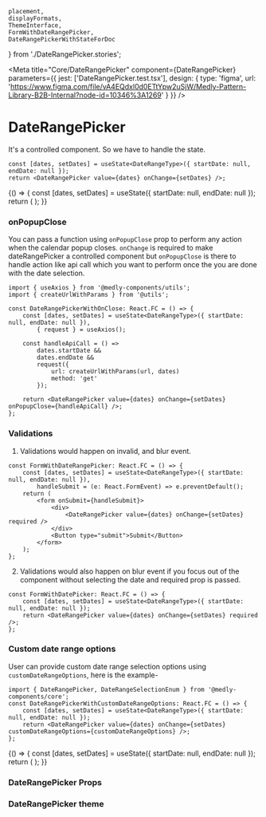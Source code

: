    placement,
    displayFormats,
    ThemeInterface,
    FormWithDateRangePicker,
    DateRangePickerWithStateForDoc
} from './DateRangePicker.stories';

<Meta
    title="Core/DateRangePicker"
    component={DateRangePicker}
    parameters={{
        jest: ['DateRangePicker.test.tsx'],
        design: {
            type: 'figma',
            url: 'https://www.figma.com/file/vA4EQdxl0d0ETtYpw2uSjW/Medly-Pattern-Library-B2B-Internal?node-id=10346%3A1269'
        }
    }}
/>

# DateRangePicker

It's a controlled component. So we have to handle the state.

```tsx
const [dates, setDates] = useState<DateRangeType>({ startDate: null, endDate: null });
return <DateRangePicker value={dates} onChange={setDates} />;
```

<Preview withToolbar>
    <Story name="Default">
        {() => {
            const [dates, setDates] = useState({ startDate: null, endDate: null });
            return (
                <DateRangePicker
                    id="contract"
                    displayFormat={select('Display Format', displayFormats, 'MM/dd/yyyy')}
                    required={boolean('Required', false)}
                    startDateLabel="From"
                    endDateLabel="To"
                    value={dates}
                    onChange={setDates}
                    size={select('Size', ['S', 'M'], 'M')}
                    popoverPlacement={select('Placement', placement, 'bottom-start')}
                    variant={select('Variant', ['filled', 'outlined'], 'filled')}
                    fullWidth={boolean('Full Width', false)}
                    disabled={boolean('Disabled', false)}
                    withSingleMonth={boolean('With Single Month', false)}
                    errorText={text('Error Text', '')}
                    helperText={text('Helper Text', '')}
                    minSelectableDate={new Date(1901, 0, 1)}
                    maxSelectableDate={new Date(2100, 11, 1)}
                />
            );
        }}
    </Story>
</Preview>

### onPopupClose

You can pass a function using `onPopupClose` prop to perform any action when the calendar popup closes.
`onChange` is required to make dateRangePicker a controlled component but `onPopupClose` is there to handle action like api call which you want to perform once the you are done with the date selection.

```tsx
import { useAxios } from '@medly-components/utils';
import { createUrlWithParams } from '@utils';

const DateRangePickerWithOnClose: React.FC = () => {
    const [dates, setDates] = useState<DateRangeType>({ startDate: null, endDate: null }),
        { request } = useAxios();

    const handleApiCall = () =>
        dates.startDate &&
        dates.endDate &&
        request({
            url: createUrlWithParams(url, dates)
            method: 'get'
        });

    return <DateRangePicker value={dates} onChange={setDates} onPopupClose={handleApiCall} />;
};
```

### Validations

1. Validations would happen on invalid, and blur event.

```tsx
const FormWithDateRangePicker: React.FC = () => {
    const [dates, setDates] = useState<DateRangeType>({ startDate: null, endDate: null }),
        handleSubmit = (e: React.FormEvent) => e.preventDefault();
    return (
        <form onSubmit={handleSubmit}>
            <div>
                <DateRangePicker value={dates} onChange={setDates} required />
            </div>
            <Button type="submit">Submit</Button>
        </form>
    );
};
```

<Preview withToolbar>
    <FormWithDateRangePicker />
</Preview>

2. Validations would also happen on blur event if you focus out of the component without selecting the date and required prop is passed.

```tsx
const FormWithDatePicker: React.FC = () => {
    const [dates, setDates] = useState<DateRangeType>({ startDate: null, endDate: null });
    return <DateRangePicker value={dates} onChange={setDates} required />;
};
```

<Preview withToolbar>
    <DateRangePickerWithStateForDoc />
</Preview>

### Custom date range options

User can provide custom date range selection options using `customDateRangeOptions`, here is the example-

```tsx
import { DateRangePicker, DateRangeSelectionEnum } from '@medly-components/core';
const DateRangePickerWithCustomDateRangeOptions: React.FC = () => {
    const [dates, setDates] = useState<DateRangeType>({ startDate: null, endDate: null });
    return <DateRangePicker value={dates} onChange={setDates} customDateRangeOptions={customDateRangeOptions} />;
};
```

<Preview withToolbar>
    <Story name="CustonDateRangeOptions">
        {() => {
            const [dates, setDates] = useState({ startDate: null, endDate: null });
            return (
                <DateRangePicker
                    value={dates}
                    onChange={setDates}
                    displayFormat={select('Display Format', displayFormats, 'MM/dd/yyyy')}
                    required={boolean('Required', false)}
                    size={select('Size', ['S', 'M'], 'M')}
                    popoverPlacement={select('Placement', placement, 'bottom-start')}
                    variant={select('Variant', ['filled', 'outlined'], 'filled')}
                    fullWidth={boolean('Full Width', false)}
                    disabled={boolean('Disabled', false)}
                    withSingleMonth={boolean('With Single Month', false)}
                    errorText={text('Error Text', '')}
                    helperText={text('Helper Text', '')}
                    minSelectableDate={new Date(1901, 0, 1)}
                    maxSelectableDate={new Date(2100, 11, 1)}
                    customDateRangeOptions={[
                        { label: 'Current Week', value: DateRangeSelectionEnum.WEEK },
                        { label: 'Current Month', value: DateRangeSelectionEnum.MONTH },
                        { label: 'Current Quarter', value: DateRangeSelectionEnum.QUARTER },
                        { label: 'Current Year', value: DateRangeSelectionEnum.YEAR },
                        { label: 'Custom', value: DateRangeSelectionEnum.CUSTOM }
                    ]}
                />
            );
        }}
    </Story>
</Preview>

### DateRangePicker Props

<Props of={DateRangePicker} />

### DateRangePicker theme

<Props of={ThemeInterface} />
